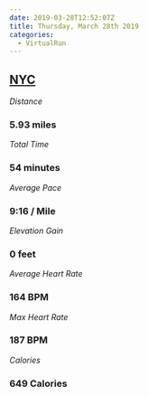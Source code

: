 ```yaml
---
date: 2019-03-28T12:52:07Z
title: Thursday, March 28th 2019
categories:
  - VirtualRun
---
```

## [NYC](https://www.strava.com/activities/2246906667)

_Distance_

### 5.93 miles

_Total Time_

### 54 minutes

_Average Pace_

### 9:16 / Mile

_Elevation Gain_

### 0 feet

_Average Heart Rate_

### 164 BPM

_Max Heart Rate_

### 187 BPM

_Calories_

### 649 Calories